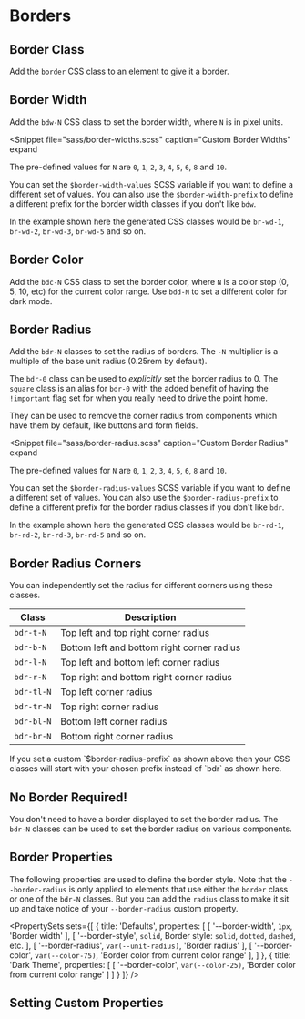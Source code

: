 
# Borders

## Border Class

Add the `border` CSS class to an element to give it a border.

<Example
  html={Border}
  caption="Border"
  expand
/>

## Border Width

Add the `bdw-N` CSS class to set the border width, where `N` is in pixel units.

<Example
  html={Width}
  caption="Border Width"
  expand
/>

<Snippet
  file="sass/border-widths.scss"
  caption="Custom Border Widths"
  expand
>
  The pre-defined values for `N` are `0`, `1`, `2`, `3`, `4`, `5`, `6`, `8`
  and `10`.

  You can set the `$border-width-values` SCSS variable if you want to define a
  different set of values. You can also use the `$border-width-prefix` to
  define a different prefix for the border width classes if you don't like
  `bdw`.

  In the example shown here the generated CSS classes would be `br-wd-1`,
  `br-wd-2`, `br-wd-3`, `br-wd-5` and so on.
</Snippet>

## Border Color

Add the `bdc-N` CSS class to set the border color, where `N` is a color stop
(0, 5, 10, etc) for the current color range.  Use `bdd-N` to set a different
color for dark mode.

<Example
  html={Color}
  caption="Border Color"
/>

## Border Radius

Add the `bdr-N` classes to set the radius of borders. The `-N` multiplier is
a multiple of the base unit radius (0.25rem by default).

<Example
  html={Radius}
  caption="Border Radius"
  expand
/>

The `bdr-0` class can be used to <i>explicitly</i> set the border radius to 0.
The `square` class is an alias for `bdr-0` with the added benefit of having
the `!important` flag set for when you really need to drive the point home.

They can be used to remove the corner radius from components which have them
by default, like buttons and form fields.

<Example
  html={Square}
  caption="Square Corners"
  expand
/>

<Snippet
  file="sass/border-radius.scss"
  caption="Custom Border Radius"
  expand
>
  The pre-defined values for `N` are `0`, `1`, `2`, `3`, `4`, `5`, `6`, `8`
  and `10`.

  You can set the `$border-radius-values` SCSS variable if you want to define
  a different set of values. You can also use the `$border-radius-prefix` to
  define a different prefix for the border radius classes if you don't like
  `bdr`.

  In the example shown here the generated CSS classes would be `br-rd-1`,
  `br-rd-2`, `br-rd-3`, `br-rd-5` and so on.
</Snippet>

## Border Radius Corners

You can independently set the radius for different corners using these
classes.

<Split>
  <table className="brand celled striped mar-b-8">
    <thead>
      <tr>
        <th>Class</th>
        <th>Description</th>
      </tr>
    </thead>
    <tbody>
      <tr><td><code>bdr-t-N</code></td><td>Top left and top right corner radius</td></tr>
      <tr><td><code>bdr-b-N</code></td><td>Bottom left and bottom right corner radius</td></tr>
      <tr><td><code>bdr-l-N</code></td><td>Top left and bottom left corner radius</td></tr>
      <tr><td><code>bdr-r-N</code></td><td>Top right and bottom right corner radius</td></tr>
      <tr><td><code>bdr-tl-N</code></td><td>Top left corner radius</td></tr>
      <tr><td><code>bdr-tr-N</code></td><td>Top right corner radius</td></tr>
      <tr><td><code>bdr-bl-N</code></td><td>Bottom left corner radius</td></tr>
      <tr><td><code>bdr-br-N</code></td><td>Bottom right corner radius</td></tr>
    </tbody>
  </table>
  <div>
    <Note>
      If you set a custom `$border-radius-prefix` as shown above then your CSS
      classes will start with your chosen prefix instead of `bdr` as shown
      here.
    </Note>
  </div>
</Split>

<Example
  html={Corners}
  caption="Border Radius Corners"
  expand
/>

## No Border Required!

You don't need to have a border displayed to set the border radius. The
`bdr-N` classes can be used to set the border radius on various components.

<Example
  html={Borderless}
  caption="Radius Components"
  expand
/>

## Border Properties

The following properties are used to define the border style. Note that the
`--border-radius` is only applied to elements that use either the `border`
class or one of the `bdr-N` classes.  But you can add the `radius` class to
make it sit up and take notice of your `--border-radius` custom property.

<PropertySets
  sets={[
    {
      title: 'Defaults',
      properties: [
        [ '--border-width',
          <code key="1px">1px</code>,
          'Border width'
        ],
        [ '--border-style',
          <code key="solid">solid</code>,
          <span key="desc">Border style: <code>solid</code>, <code>dotted</code>, <code>dashed</code>, etc.</span>
        ],
        [ '--border-radius',
          <code key="radius">var(--unit-radius)</code>,
          'Border radius'
        ],
        [ '--border-color',
          <code key="color">var(--color-75)</code>,
          'Border color from current color range'
        ],
      ]
    },
    {
      title: 'Dark Theme',
      properties: [
        [ '--border-color',
          <code key="color">var(--color-25)</code>,
          'Border color from current color range'
        ]
      ]
    }
  ]}
/>

## Setting Custom Properties

<Example
  html={Custom}
  caption="Custom Border Style"
  expand
/>
